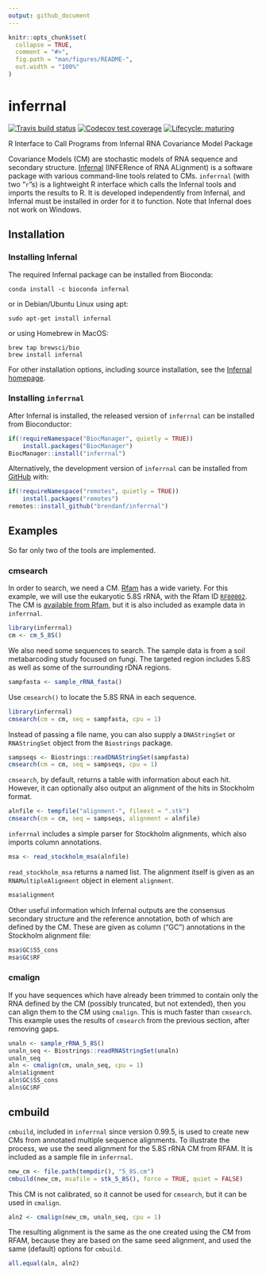 ```yaml
---
output: github_document
---
```


<!-- README.md is generated from README.Rmd. Please edit that file -->

```r
knitr::opts_chunk$set(
  collapse = TRUE,
  comment = "#>",
  fig.path = "man/figures/README-",
  out.width = "100%"
)
```

# inferrnal

<!-- badges: start -->
[![Travis build status](https://travis-ci.com/brendanf/inferrnal.svg?branch=master)](https://travis-ci.com/brendanf/inferrnal)
[![Codecov test coverage](https://codecov.io/gh/brendanf/inferrnal/branch/master/graph/badge.svg)](https://codecov.io/gh/brendanf/inferrnal?branch=master)
[![Lifecycle: maturing](https://img.shields.io/badge/lifecycle-maturing-blue.svg)](https://www.tidyverse.org/lifecycle/#maturing)
<!-- badges: end -->

R Interface to Call Programs from Infernal RNA Covariance Model Package

Covariance Models (CM) are stochastic models of RNA sequence and secondary structure.
[Infernal](http://eddylab.org/infernal/) (INFERence of RNA ALignment) is a software package with various command-line tools related to CMs.
`inferrnal` (with two "`r`"s) is a lightweight R interface which calls the Infernal tools and imports the results to R.
It is developed independently from Infernal, and Infernal must be installed in order for it to function.
Note that Infernal does not work on Windows.

## Installation

### Installing Infernal

The required Infernal package can be installed from Bioconda:

```
conda install -c bioconda infernal
```

or in Debian/Ubuntu Linux using apt:

```
sudo apt-get install infernal
```

or using Homebrew in MacOS:

```
brew tap brewsci/bio
brew install infernal
```

For other installation options, including source installation, see the
[Infernal homepage](http://eddylab.org/infernal/).

### Installing `inferrnal`

After Infernal is installed, the released version of `inferrnal` can be
installed from Bioconductor:

``` r
if(!requireNamespace("BiocManager", quietly = TRUE))
    install.packages("BiocManager")
BiocManager::install("inferrnal")
```

Alternatively, the development version of `inferrnal` can be installed from [GitHub](https://github.com/) with:

``` r
if(!requireNamespace("remotes", quietly = TRUE))
    install.packages("remotes")
remotes::install_github("brendanf/inferrnal")
```

## Examples

So far only two of the tools are implemented.

### cmsearch

In order to search, we need a CM.
[Rfam](https://rfam.xfam.org/) has a wide variety.
For this example, we will use the eukaryotic 5.8S rRNA, with the Rfam ID [`RF00002`](https://rfam.xfam.org/family/RF00002).
The CM is [available from Rfam](https://rfam.xfam.org/family/RF00002/cm), but it is also included as example data in `inferrnal`.


```r
library(inferrnal)
cm <- cm_5_8S()
```

We also need some sequences to search.
The sample data is from a soil metabarcoding study focused on fungi.
The targeted region includes 5.8S as well as some of the surrounding rDNA regions.

```r
sampfasta <- sample_rRNA_fasta()
```

Use `cmsearch()` to locate the 5.8S RNA in each sequence.

```r
library(inferrnal)
cmsearch(cm = cm, seq = sampfasta, cpu = 1)
```

Instead of passing a file name, you can also supply a `DNAStringSet` or `RNAStringSet` object from the `Biostrings` package.

```r
sampseqs <- Biostrings::readDNAStringSet(sampfasta)
cmsearch(cm = cm, seq = sampseqs, cpu = 1)
```

`cmsearch`, by default, returns a table with information about each hit.
However, it can optionally also output an alignment of the hits in Stockholm format.

```r
alnfile <- tempfile("alignment-", fileext = ".stk")
cmsearch(cm = cm, seq = sampseqs, alignment = alnfile)
```

`inferrnal` includes a simple parser for Stockholm alignments, which also imports column annotations.
```r
msa <- read_stockholm_msa(alnfile)
```

`read_stockholm_msa` returns a named list.
The alignment itself is given as an `RNAMultipleAlignment` object in element `alignment`.

```r
msa$alignment
```

Other useful information which Infernal outputs are the consensus secondary structure and the reference annotation, both of which are defined by the CM.
These are given as column ("GC") annotations in the Stockholm alignment file:

```r
msa$GC$SS_cons
msa$GC$RF
```

### cmalign

If you have sequences which have already been trimmed to contain only the RNA defined by the CM (possibly truncated, but not extended), then you can align them to the CM using `cmalign`.
This is much faster than `cmsearch`.
This example uses the results of `cmsearch` from the previous section, after removing gaps.

```r
unaln <- sample_rRNA_5_8S()
unaln_seq <- Biostrings::readRNAStringSet(unaln)
unaln_seq
aln <- cmalign(cm, unaln_seq, cpu = 1)
aln$alignment
aln$GC$SS_cons
aln$GC$RF
```

## cmbuild

`cmbuild`, included in `inferrnal` since version 0.99.5, is used to create new
CMs from annotated multiple sequence alignments.
To illustrate the process, we use the seed alignment for the 5.8S rRNA CM from
RFAM.
It is included as a sample file in `inferrnal`.

```r
new_cm <- file.path(tempdir(), "5_8S.cm")
cmbuild(new_cm, msafile = stk_5_8S(), force = TRUE, quiet = FALSE)
```

This CM is not calibrated, so it cannot be used for `cmsearch`,
but it can be used in `cmalign`.

```r
aln2 <- cmalign(new_cm, unaln_seq, cpu = 1)
```

The resulting alignment is the same as the one created using the CM from RFAM,
because they are based on the same seed alignment, and used the same (default)
options for `cmbuild`.

```r
all.equal(aln, aln2)
```
